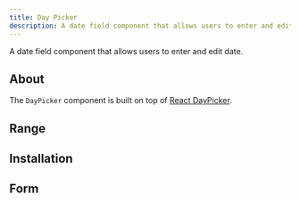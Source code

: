 ```yaml
---
title: Day Picker
description: A date field component that allows users to enter and edit date.
---
```


A date field component that allows users to enter and edit date.


<Example path="ui/day-picker/variant-demo" />

## About

The `DayPicker` component is built on top of [React DayPicker](https://react-day-picker.js.org).

## Range

<Example path="ui/day-picker/range-demo" />

## Installation


<InstallationGuide path="ui/day-picker" />

## Form

<Example path="ui/day-picker/form-demo" />

